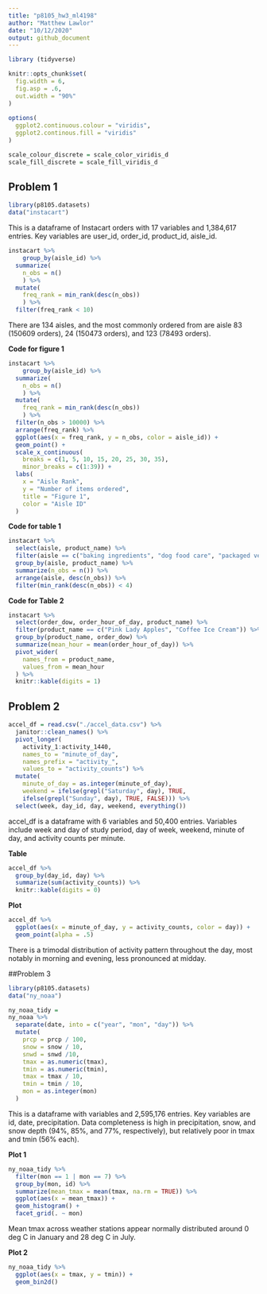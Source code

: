 ```yaml
---
title: "p8105_hw3_ml4198"
author: "Matthew Lawlor"
date: "10/12/2020"
output: github_document
---
```


```r
library (tidyverse)

knitr::opts_chunk$set(
  fig.width = 6,
  fig.asp = .6,
  out.width = "90%"
)
  
options(
  ggplot2.continuous.colour = "viridis",
  ggplot2.continous.fill = "viridis"
)

scale_colour_discrete = scale_color_viridis_d
scale_fill_discrete = scale_fill_viridis_d
```

## Problem 1

```r
library(p8105.datasets)
data("instacart")
```

This is a dataframe of Instacart orders with 17 variables and 1,384,617 entries. Key variables are user_id, order_id, product_id, aisle_id.

```r
instacart %>% 
    group_by(aisle_id) %>% 
  summarize(
    n_obs = n()
    ) %>% 
  mutate(
    freq_rank = min_rank(desc(n_obs))
    ) %>% 
  filter(freq_rank < 10)
```

There are 134 aisles, and the most commonly ordered from are aisle 83 (150609 orders), 24 (150473 orders), and 123 (78493 orders).

**Code for figure 1**

```r
instacart %>% 
    group_by(aisle_id) %>% 
  summarize(
    n_obs = n()
    ) %>% 
  mutate(
    freq_rank = min_rank(desc(n_obs))
    ) %>% 
  filter(n_obs > 10000) %>% 
  arrange(freq_rank) %>% 
  ggplot(aes(x = freq_rank, y = n_obs, color = aisle_id)) +
  geom_point() + 
  scale_x_continuous(
    breaks = c(1, 5, 10, 15, 20, 25, 30, 35),
    minor_breaks = c(1:39)) +
  labs(
    x = "Aisle Rank",
    y = "Number of items ordered",
    title = "Figure 1",
    color = "Aisle ID"
  )
```

**Code for table 1**

```r
instacart %>% 
  select(aisle, product_name) %>% 
  filter(aisle == c("baking ingredients", "dog food care", "packaged vegetables fruits")) %>% 
  group_by(aisle, product_name) %>% 
  summarize(n_obs = n()) %>% 
  arrange(aisle, desc(n_obs)) %>% 
  filter(min_rank(desc(n_obs)) < 4)
```
  
**Code for Table 2**

```r
instacart %>% 
  select(order_dow, order_hour_of_day, product_name) %>% 
  filter(product_name == c("Pink Lady Apples", "Coffee Ice Cream")) %>% 
  group_by(product_name, order_dow) %>% 
  summarize(mean_hour = mean(order_hour_of_day)) %>% 
  pivot_wider(
    names_from = product_name,
    values_from = mean_hour
  ) %>% 
  knitr::kable(digits = 1)
```

## Problem 2

```r
accel_df = read.csv("./accel_data.csv") %>% 
  janitor::clean_names() %>% 
  pivot_longer(
    activity_1:activity_1440, 
    names_to = "minute_of_day",
    names_prefix = "activity_",
    values_to = "activity_counts") %>% 
  mutate(
    minute_of_day = as.integer(minute_of_day),
    weekend = ifelse(grepl("Saturday", day), TRUE,
    ifelse(grepl("Sunday", day), TRUE, FALSE))) %>% 
  select(week, day_id, day, weekend, everything())
```

accel_df is a dataframe with 6 variables and 50,400 entries. Variables include week and day of study period, day of week, weekend, minute of day, and activity counts per minute. 

**Table**

```r
accel_df %>% 
  group_by(day_id, day) %>% 
  summarize(sum(activity_counts)) %>% 
  knitr::kable(digits = 0)
```

**Plot**

```r
accel_df %>% 
  ggplot(aes(x = minute_of_day, y = activity_counts, color = day)) +
  geom_point(alpha = .5)
```

There is a trimodal distribution of activity pattern throughout the day, most notably in morning and evening, less pronounced at midday.

##Problem 3

```r
library(p8105.datasets)
data("ny_noaa")
```

```r
ny_noaa_tidy =
ny_noaa %>% 
  separate(date, into = c("year", "mon", "day")) %>% 
  mutate(
    prcp = prcp / 100,
    snow = snow / 10,
    snwd = snwd /10,
    tmax = as.numeric(tmax),
    tmin = as.numeric(tmin),
    tmax = tmax / 10,
    tmin = tmin / 10,
    mon = as.integer(mon)
  ) 
```

This is a dataframe with variables and 2,595,176 entries. Key variables are id, date, precipitation. Data completeness is high in precipitation, snow, and snow depth (94%, 85%, and 77%, respectively), but relatively poor in tmax and tmin (56% each).

**Plot 1**

```r
ny_noaa_tidy %>% 
  filter(mon == 1 | mon == 7) %>%
  group_by(mon, id) %>% 
  summarize(mean_tmax = mean(tmax, na.rm = TRUE)) %>% 
  ggplot(aes(x = mean_tmax)) +
  geom_histogram() +
  facet_grid(. ~ mon)
```

Mean tmax across weather stations appear normally distributed around 0 deg C in January and 28 deg C in July.

**Plot 2**

```r
ny_noaa_tidy %>%
  ggplot(aes(x = tmax, y = tmin)) +
  geom_bin2d()
```

